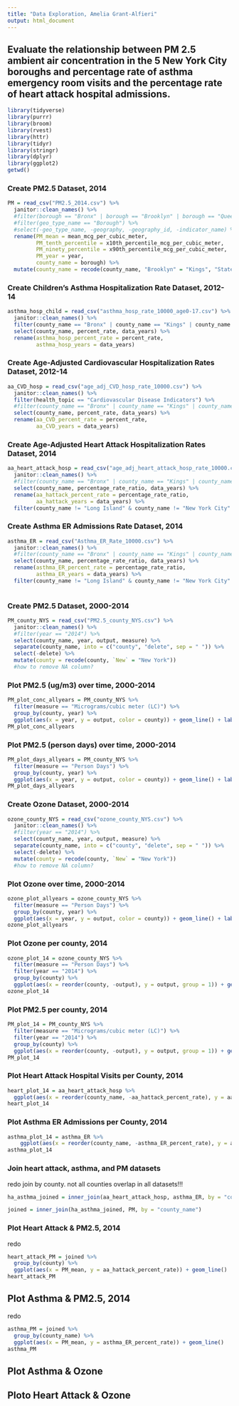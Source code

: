 ```yaml
---
title: "Data Exploration, Amelia Grant-Alfieri"
output: html_document
---
```


## Evaluate the relationship between PM 2.5 ambient air concentration in the 5 New York City boroughs and percentage rate of asthma emergency room visits and the percentage rate of heart attack hospital admissions. 

```r
library(tidyverse)
library(purrr)
library(broom)
library(rvest)
library(httr)
library(tidyr)
library(stringr)
library(dplyr)
library(ggplot2)
getwd()
```

### Create PM2.5 Dataset, 2014
```r
PM = read_csv("PM2.5_2014.csv") %>%
  janitor::clean_names() %>%
  #filter(borough == "Bronx" | borough == "Brooklyn" | borough == "Queens" | borough == "Staten Island" | borough == "Manhattan") %>%
  #filter(geo_type_name == "Borough") %>%
  #select(-geo_type_name, -geography, -geography_id, -indicator_name) %>%
  rename(PM_mean = mean_mcg_per_cubic_meter, 
         PM_tenth_percentile = x10th_percentile_mcg_per_cubic_meter,
         PM_ninety_percentile = x90th_percentile_mcg_per_cubic_meter, 
         PM_year = year,
         county_name = borough) %>%
  mutate(county_name = recode(county_name, "Brooklyn" = "Kings", "Staten Island" = "Richmond", "Manhattan" = "New York"))
```

### Create Children's Asthma Hospitalization Rate Dataset, 2012-14
```r
asthma_hosp_child = read_csv("asthma_hosp_rate_10000_age0-17.csv") %>%
  janitor::clean_names() %>%
  filter(county_name == "Bronx" | county_name == "Kings" | county_name == "Queens" | county_name == "Richmond" | county_name == "New York") %>%
  select(county_name, percent_rate, data_years) %>%
  rename(asthma_hosp_percent_rate = percent_rate, 
         asthma_hosp_years = data_years)
```

### Create Age-Adjusted Cardiovascular Hospitalization Rates Dataset, 2012-14
```r
aa_CVD_hosp = read_csv("age_adj_CVD_hosp_rate_10000.csv") %>%
  janitor::clean_names() %>%
  filter(health_topic == "Cardiovascular Disease Indicators") %>%
  #filter(county_name == "Bronx" | county_name == "Kings" | county_name == "Queens" | county_name == "Richmond" | county_name == "New York") %>%
  select(county_name, percent_rate, data_years) %>%
  rename(aa_CVD_percent_rate = percent_rate, 
         aa_CVD_years = data_years)
```

### Create Age-Adjusted Heart Attack Hospitalization Rates Dataset, 2014
```r
aa_heart_attack_hosp = read_csv("age_adj_heart_attack_hosp_rate_10000.csv") %>%
  janitor::clean_names() %>%
  #filter(county_name == "Bronx" | county_name == "Kings" | county_name == "Queens" | county_name == "Richmond" | county_name == "New York") %>%
  select(county_name, percentage_rate_ratio, data_years) %>%
  rename(aa_hattack_percent_rate = percentage_rate_ratio,
         aa_hattack_years = data_years) %>%
  filter(county_name != "Long Island" & county_name != "New York City" & county_name != "Mid-Hudson" & county_name != "Capital Region" & county_name != "Mohawk Valley" & county_name != "North Country" & county_name != "Tug Hill Seaway" & county_name != "Central NY" & county_name != "Southern Tier" & county_name != "Finger Lakes" & county_name != "Western NY" & county_name != "New York State (excluding NYC)" & county_name != "New York State") #to deselect regions that are not included in the heart attack dataset
```

### Create Asthma ER Admissions Rate Dataset, 2014
```r
asthma_ER = read_csv("Asthma_ER_Rate_10000.csv") %>%
  janitor::clean_names() %>%
  #filter(county_name == "Bronx" | county_name == "Kings" | county_name == "Queens" | county_name == "Richmond" | county_name == "New York") %>%
  select(county_name, percentage_rate_ratio, data_years) %>%
  rename(asthma_ER_percent_rate = percentage_rate_ratio, 
         asthma_ER_years = data_years) %>%
  filter(county_name != "Long Island" & county_name != "New York City" & county_name != "Mid-Hudson" & county_name != "Capital Region" & county_name != "Mohawk Valley" & county_name != "North Country" & county_name != "Tug Hill Seaway" & county_name != "Central NY" & county_name != "Southern Tier" & county_name != "Finger Lakes" & county_name != "Western NY" & county_name != "New York State (excluding NYC)" & county_name != "New York State") #to deselect regions that are not included in the heart attack dataset
  
```

### Create PM2.5 Dataset, 2000-2014
```r
PM_county_NYS = read_csv("PM2.5_county_NYS.csv") %>%
  janitor::clean_names() %>%
  #filter(year == "2014") %>%
  select(county_name, year, output, measure) %>%
  separate(county_name, into = c("county", "delete", sep = " ")) %>% 
  select(-delete) %>%
  mutate(county = recode(county, `New` = "New York"))
  #how to remove NA column?
```

### Plot PM2.5 (ug/m3) over time, 2000-2014
```r
PM_plot_conc_allyears = PM_county_NYS %>%
  filter(measure == "Micrograms/cubic meter (LC)") %>%
  group_by(county, year) %>%
  ggplot(aes(x = year, y = output, color = county)) + geom_line() + labs(title = "Ambient PM2.5 Concentrations in New York State, 2000-2014", x = "Year", y = "PM2.5 (ug/m3)")
PM_plot_conc_allyears
```
### Plot PM2.5 (person days) over time, 2000-2014
```r
PM_plot_days_allyears = PM_county_NYS %>%
  filter(measure == "Person Days") %>%
  group_by(county, year) %>%
  ggplot(aes(x = year, y = output, color = county)) + geom_line() + labs(title = "Time at Risk for Ambient PM2.5 Exposure in New York State, 2000-2014", x = "Year", y = "PM2.5 (person days)")
PM_plot_days_allyears
```


### Create Ozone Dataset, 2000-2014
```r
ozone_county_NYS = read_csv("ozone_county_NYS.csv") %>%
  janitor::clean_names() %>%
  #filter(year == "2014") %>%
  select(county_name, year, output, measure) %>%
  separate(county_name, into = c("county", "delete", sep = " ")) %>% 
  select(-delete) %>%
  mutate(county = recode(county, `New` = "New York"))
  #how to remove NA column?
```

### Plot Ozone over time, 2000-2014
```r
ozone_plot_allyears = ozone_county_NYS %>%
  filter(measure == "Person Days") %>%
  group_by(county, year) %>%
  ggplot(aes(x = year, y = output, color = county)) + geom_line() + labs(title = "Time at Risk of Ambient Ozone Exposure in New York State, 2000-2014", x = "Year", y = "Ozone (person days)")
ozone_plot_allyears
```
### Plot Ozone per county, 2014
```r
ozone_plot_14 = ozone_county_NYS %>%
  filter(measure == "Person Days") %>%
  filter(year == "2014") %>%
  group_by(county) %>%
  ggplot(aes(x = reorder(county, -output), y = output, group = 1)) + geom_histogram(stat = "identity") + labs(title = "Time at Risk of Ambient Ozone Exposure in New York State, 2014", x = "County", y = "Ozone (person days)") + theme(axis.text.x = element_text(angle = 90))
ozone_plot_14
```

### Plot PM2.5 per county, 2014
```r
PM_plot_14 = PM_county_NYS %>%
  filter(measure == "Micrograms/cubic meter (LC)") %>%
  filter(year == "2014") %>%
  group_by(county) %>%
  ggplot(aes(x = reorder(county, -output), y = output, group = 1)) + geom_histogram(stat = "identity") + labs(title = "Ambient PM2.5 Concentrations in New York State, 2014", x = "County", y = "PM2.5 (ug/m3)") + theme(axis.text.x = element_text(angle = 90))
PM_plot_14
```

### Plot Heart Attack Hospital Visits per County, 2014
```r
heart_plot_14 = aa_heart_attack_hosp %>%
  ggplot(aes(x = reorder(county_name, -aa_hattack_percent_rate), y = aa_hattack_percent_rate, group = 1)) + geom_histogram(stat = "identity") + theme(axis.text.x = element_text(angle = 90)) + labs(x = "County", y = "Heart Attack Hospital Visit Rate (per 10,000)", title = "Heart Attack Hospital Visit Rate per 10,000 by County in New York State, 2014")
heart_plot_14 
```

### Plot Asthma ER Admissions per County, 2014
```r
asthma_plot_14 = asthma_ER %>%
    ggplot(aes(x = reorder(county_name, -asthma_ER_percent_rate), y = asthma_ER_percent_rate, group = 1)) + geom_histogram(stat = "identity") + theme(axis.text.x = element_text(angle = 90)) + labs(x = "County", y = "Asthma ER Admission Rate (per 10,000)", title = "Asthma Emergency Room (ER) Admission Rate (per 10,000) by County in New York State, 2014")
asthma_plot_14 
```






### Join heart attack, asthma, and PM datasets
redo join by county. not all counties overlap in all datasets!!!
```r
ha_asthma_joined = inner_join(aa_heart_attack_hosp, asthma_ER, by = "county_name")

joined = inner_join(ha_asthma_joined, PM, by = "county_name")
```

### Plot Heart Attack & PM2.5, 2014
redo 
```r
heart_attack_PM = joined %>%  
  group_by(county) %>%
  ggplot(aes(x = PM_mean, y = aa_hattack_percent_rate)) + geom_line()
heart_attack_PM
```

## Plot Asthma & PM2.5, 2014
redo
```r
asthma_PM = joined %>% 
  group_by(county_name) %>%
  ggplot(aes(x = PM_mean, y = asthma_ER_percent_rate)) + geom_line()
asthma_PM
```


## Plot Asthma & Ozone

## Ploto Heart Attack & Ozone


